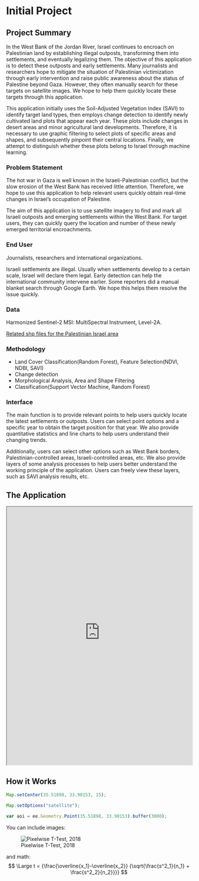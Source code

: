 # Initial Project

## Project Summary 

In the West Bank of the Jordan River, Israel continues to encroach on Palestinian land by establishing illegal outposts, transforming them into settlements, and eventually legalizing them. The objective of this application is to detect these outposts and early settlements. Many journalists and researchers hope to mitigate the situation of Palestinian victimization through early intervention and raise public awareness about the status of Palestine beyond Gaza. However, they often manually search for these targets on satellite images. We hope to help them quickly locate these targets through this application.

This application initially uses the Soil-Adjusted Vegetation Index (SAVI) to identify target land types, then employs change detection to identify newly cultivated land plots that appear each year. These plots include changes in desert areas and minor agricultural land developments. Therefore, it is necessary to use graphic filtering to select plots of specific areas and shapes, and subsequently pinpoint their central locations. Finally, we attempt to distinguish whether these plots belong to Israel through machine learning.

### Problem Statement 

The hot war in Gaza is well known in the Israeli-Palestinian conflict, but the slow erosion of the West Bank has received little attention. Therefore, we hope to use this application to help relevant users quickly obtain real-time changes in Israel’s occupation of Palestine.

The aim of this application is to use satellite imagery to find and mark all Israeli outposts and emerging settlements within the West Bank. For target users, they can quickly query the location and number of these newly emerged territorial encroachments.

### End User 

Journalists, researchers and international organizations. 

Israeli settlements are illegal. Usually when settlements develop to a certain scale, Israel will declare them legal. Early detection can help the international community intervene earlier. Some reporters did a manual blanket search through Google Earth. We hope this helps them resolve the issue quickly.

### Data

Harmonized Sentinel-2 MSI: MultiSpectral Instrument, Level-2A.

[Related shp files for the Palestinian Israel area](https://data.humdata.org/event/opt-israel-hostilities/?ext_geodata=1&q=&sort=last_modified%20desc&ext_page_size=25#)

### Methodology

- Land Cover Classification(Random Forest), Feature Selection(NDVI, NDBI, SAVI) 
- Change detection
- Morphological Analysis, Area and Shape Filtering
- Classification(Support Vector Machine, Random Forest)

### Interface

The main function is to provide relevant points to help users quickly locate the latest settlements or outposts. Users can select point options and a specific year to obtain the target position for that year. We also provide quantitative statistics and line charts to help users understand their changing trends.

Additionally, users can select other options such as West Bank borders, Palestinian-controlled areas, Israeli-controlled areas, etc. We also provide layers of some analysis processes to help users better understand the working principle of the application. Users can freely view these layers, such as SAVI analysis results, etc.

## The Application 

:::{.column-page}

<iframe src=' https://ee-casa0025insightexplorers.projects.earthengine.app/view/insightexplorers ' width='100%' height='700px'></iframe>

:::
## How it Works 


```js
Map.setCenter(35.51898, 33.90153, 15);

Map.setOptions("satellite");

var aoi = ee.Geometry.Point(35.51898, 33.90153).buffer(3000);
```

You can include images:

![Pixelwise T-Test, 2018](images/beirut_change_2020.jpg)

and math:
$$ \Large t = {\frac{\overline{x_1}-\overline{x_2}} {\sqrt{\frac{s^2_1}{n_1} + \frac{s^2_2}{n_2}}}} $$


